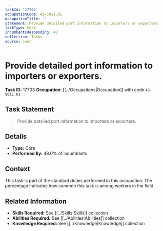 ```yaml
---
taskId: '17703'
occupationCode: 43-5011.01
occupationTitle: ''
statement: Provide detailed port information to importers or exporters.
taskType: Core
incumbentsResponding: 48
collection: Tasks
source: onet
---
```

# Provide detailed port information to importers or exporters.

**Task ID:** 17703
**Occupation:** [[../Occupations|Occupation]] with code `43-5011.01`

## Task Statement

> Provide detailed port information to importers or exporters.

## Details

- **Type:** Core
- **Performed By:** 48.0% of incumbents

## Context

This task is part of the standard duties performed in this occupation. The percentage indicates how common this task is among workers in the field.

## Related Information

- **Skills Required:** See [[../Skills|Skills]] collection
- **Abilities Required:** See [[../Abilities|Abilities]] collection
- **Knowledge Required:** See [[../Knowledge|Knowledge]] collection
